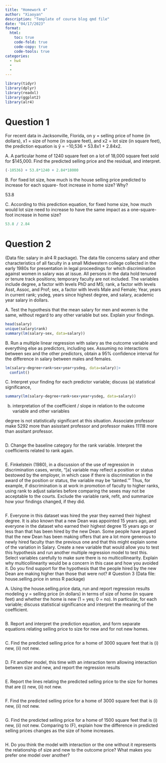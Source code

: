```yaml
---
title: "Homework 4"
author: "Xiaoyan"
description: "Template of course blog qmd file"
date: "04/17/2023"
format:
  html:
    toc: true
    code-fold: true
    code-copy: true
    code-tools: true
categories:
  - hw4
  - 
  - 
---
```

```r
library(tidyr)
library(dplyr)
library(readxl)
library(ggplot2)
library(alr4)
```
# Question 1
For recent data in Jacksonville, Florida, on y = selling price of home (in dollars), x1 = size of home
(in square feet), and x2 = lot size (in square feet), the prediction equation is
ŷ = −10,536 + 53.8x1 + 2.84x2.

A. A particular home of 1240 square feet on a lot of 18,000 square feet sold for $145,000.
Find the predicted selling price and the residual, and interpret.
```r
(-10536) + 53.8*1240 + 2.84*18000
```
B. For fixed lot size, how much is the house selling price predicted to increase for each square-
foot increase in home size? Why?

53.8

C. According to this prediction equation, for fixed home size, how much would lot size need to increase to have the same impact as a one-square-foot increase in home size?
```r
53.8 / 2.84
```
# Question 2
(Data file: salary in alr4 R package). The data file concerns salary and other characteristics of all faculty in a small Midwestern college collected in the early 1980s for presentation in legal proceedings for which discrimination against women in salary was at issue. All persons in the data hold tenured or tenure track positions; temporary faculty are not included. The variables include degree, a factor with levels PhD and MS; rank, a factor with levels Asst, Assoc, and Prof; sex, a factor with levels Male and Female; Year, years in current rank; ysdeg, years since highest degree, and salary, academic year salary in dollars.

A. Test the hypothesis that the mean salary for men and women is the same, without regard to
any other variable but sex. Explain your findings.
```r
head(salary)
unique(salary$rank)
summary(lm(salary~sex, data=salary))
```
B. Run a multiple linear regression with salary as the outcome variable and everything else as
predictors, including sex. Assuming no interactions between sex and the other predictors,
obtain a 95% confidence interval for the difference in salary between males and females.
```r
lm(salary~degree+rank+sex+year+ysdeg, data=salary)|>
  confint()
```
C. Interpret your finding for each predictor variable; discuss (a) statistical significance, 
```r
summary(lm(salary~degree+rank+sex+year+ysdeg, data=salary))
```
(b)
interpretation of the coefficient / slope in relation to the outcome variable and other variables

degree is not statistically significant at this situation. 
Associate professor make 5292 more than asisstant professor and professor makes 11118 more than assitant professor. 
```r
```
D. Change the baseline category for the rank variable. Interpret the coefficients related to rank
again.
```r
```
E. Finkelstein (1980), in a discussion of the use of regression in discrimination cases, wrote,
“[a] variable may reflect a position or status bestowed by the employer, in which case if there
is discrimination in the award of the position or status, the variable may be ‘tainted.’ ” Thus,
for example, if discrimination is at work in promotion of faculty to higher ranks, using rank to
adjust salaries before comparing the sexes may not be acceptable to the courts.
Exclude the variable rank, refit, and summarize how your findings changed, if they did.
```r
```
F. Everyone in this dataset was hired the year they earned their highest degree. It is also
known that a new Dean was appointed 15 years ago, and everyone in the dataset who
earned their highest degree 15 years ago or less than that has been hired by the new Dean.
Some people have argued that the new Dean has been making offers that are a lot more
generous to newly hired faculty than the previous one and that this might explain some of
the variation in Salary.
Create a new variable that would allow you to test this hypothesis and run another multiple
regression model to test this. Select variables carefully to make sure there is no
multicollinearity. Explain why multicollinearity would be a concern in this case and how
you avoided it. Do you find support for the hypothesis that the people hired by the new
Dean are making higher than those that were not?
# Question 3
(Data file: house.selling.price in smss R package)

A. Using the house.selling.price data, run and report regression results modeling y = selling
price (in dollars) in terms of size of home (in square feet) and whether the home is new (1 =
yes; 0 = no). In particular, for each variable; discuss statistical significance and interpret the
meaning of the coefficient.
```r
```
B. Report and interpret the prediction equation, and form separate equations relating selling
price to size for new and for not new homes.
```r
```
C. Find the predicted selling price for a home of 3000 square feet that is (i) new, (ii) not new.
```r
```
D. Fit another model, this time with an interaction term allowing interaction between size and
new, and report the regression results
```r
```
E. Report the lines relating the predicted selling price to the size for homes that are (i) new,
(ii) not new.
```r
```
F. Find the predicted selling price for a home of 3000 square feet that is (i) new, (ii) not new.
```r
```
G. Find the predicted selling price for a home of 1500 square feet that is (i) new, (ii) not new.
Comparing to (F), explain how the difference in predicted selling prices changes as the size
of home increases.
```r
```
H. Do you think the model with interaction or the one without it represents the relationship of
size and new to the outcome price? What makes you prefer one model over another?
```r
```